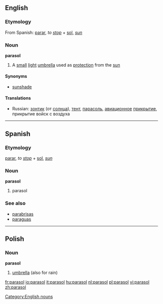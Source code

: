 ==English==
===Etymology===
From Spanish: [[parar]], ''to [[stop]]'' + [[sol]], ''[[sun]]''

===Noun===
'''parasol'''

#A [[small]] [[light]] [[umbrella]] used as [[protection]] from the [[sun]]

====Synonyms====
*[[sunshade]]

====Translations====
*Russian: [[зонтик]] (от [[солнца]]), <!--(''[[уст.]]'')-->[[тент]], <!--(''[[ав.]]'')-->[[парасоль]], <!--(''[[воен.]]'')-->[[авиационное]] [[прикрытие]], прикрытие войск с воздуха

[[Category:English nouns]]

----

==Spanish==
===Etymology===
[[parar]], ''to [[stop]]'' + [[sol]], ''[[sun]]''

===Noun===
'''parasol'''

# parasol

===See also===
*[[parabrisas]]
*[[paraguas]]

<!--[[Category:Spanish verb plus plural noun compounds]] this one is verb + singular noun -->

----

==Polish==

===Noun===
'''parasol''' {{m}}

# [[umbrella]] (also for rain)

[[fr:parasol]]
[[io:parasol]]
[[it:parasol]]
[[hu:parasol]]
[[nl:parasol]]
[[pl:parasol]]
[[vi:parasol]]
[[zh:parasol]]